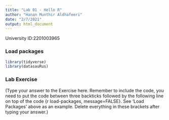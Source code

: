 ```yaml
---
title: "Lab 01 - Hello R"
author: "Hanan Munthir Aldhafeeri"
date: "2/7/2021"
output: html_document
---
```


University ID:2201003965 

### Load packages

```r
library(tidyverse)
library(datasauRus)
```


### Lab Exercise

(Type your answer to the Exercise here. Remember to include the code, you need to put the code between three backticks followed by the following line on top of the code {r load-packages, message=FALSE}. See 'Load Packages' above as an example. Delete everything in these brackets after typing your answer.)